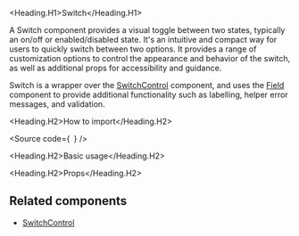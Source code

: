 

<Meta of={Stories} />

<Heading.H1>Switch</Heading.H1>

A Switch component provides a visual toggle between two states, typically an on/off or enabled/disabled state.
It's an intuitive and compact way for users to quickly switch between two options. It provides a range of customization
options to control the appearance and behavior of the switch,
as well as additional props for accessibility and guidance.

Switch is a wrapper over the [SwitchControl](?path=/docs/components-core-form-switchcontrol--docs)
component, and uses the [Field](?path=/docs/components-core-form-field--docs)
component to provide additional functionality such as labelling, helper error messages, and validation.

<Heading.H2>How to import</Heading.H2>

<Source
  code={`
`}
/>

<Heading.H2>Basic usage</Heading.H2>

<Canvas of={Stories.Base} />

<Heading.H2>Props</Heading.H2>

<ArgTypes of={Stories} />

## Related components

- [SwitchControl](?path=/docs/components-core-form-switchcontrol--docs)
